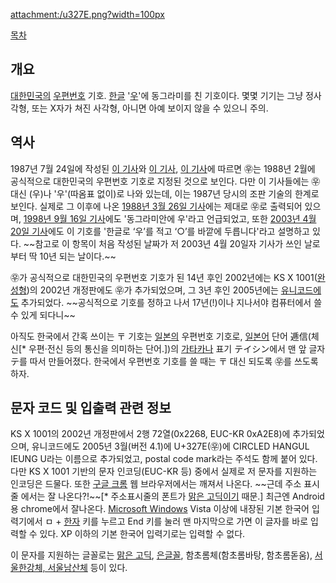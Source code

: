attachment:/u327E.png?width=100px

[[목차]]
== 개요 ==
[[대한민국]]의 [[우편번호]] 기호. [[한글]] '[[우]]'에 동그라미를 친 기호이다. 몇몇 기기는 그냥 정사각형, 또는 X자가 쳐진 사각형, 아니면 아예 보이지 않을 수 있으니 주의.

== 역사 ==
1987년 7월 24일에 작성된 [http://newslibrary.naver.com/viewer/index.nhn?articleId=1987072400329211012&editNo=3&publishDate=1987-07-24&officeId=00032&pageNo=11&printNo=12868&publishType=00020&from=news 이 기사]와 [http://newslibrary.naver.com/viewer/index.nhn?articleId=1987072400099211008&editNo=1&publishDate=1987-07-24&officeId=00009&pageNo=11&printNo=6581&publishType=00020&from=news 이 기사], [http://newslibrary.naver.com/viewer/index.nhn?articleId=1987072400209210005&editNo=2&publishDate=1987-07-24&officeId=00020&pageNo=10&printNo=20248&publishType=00020&from=news 이 기사]에 따르면 ㉾는 1988년 2월에 공식적으로 대한민국의 우편번호 기호로 지정된 것으로 보인다. 다만 이 기사들에는 ㉾ 대신 (우)나 '우'(따옴표 없이)로 나와 있는데, 이는 1987년 당시의 조판 기술의 한계로 보인다.
실제로 그 이후에 나온 [http://newslibrary.naver.com/viewer/index.nhn?articleId=1988032600209212008&editNo=2&publishDate=1988-03-26&officeId=00020&pageNo=12&printNo=20455&publishType=00020&from=news 1988년 3월 26일 기사]에는 제대로 ㉾로 출력되어 있으며, [http://news.naver.com/main/read.nhn?mode=LSD&mid=sec&sid1=105&oid=001&aid=0004319997 1998년 9월 16일 기사]에도 '동그라미안에 우'라고 언급되었고, 또한 [http://news.naver.com/main/read.nhn?mode=LSD&mid=sec&sid1=110&oid=028&aid=0000014320 2003년 4월 20일 기사]에도 이 기호를 '한글로 ‘우’를 적고 ‘○’를 바깥에 두릅니다'라고 설명하고 있다. ~~참고로 이 항목이 처음 작성된 날짜가 저 2003년 4월 20일자 기사가 쓰인 날로부터 딱 10년 되는 날이다.~~

㉾가 공식적으로 대한민국의 우편번호 기호가 된 14년 후인 2002년에는 KS X 1001([[완성형]])의 2002년 개정판에도 ㉾가 추가되었으며, 그 3년 후인 2005년에는 [[유니코드]]에도 추가되었다. ~~공식적으로 기호를 정하고 나서 17년(!)이나 지나서야 컴퓨터에서 쓸 수 있게 되다니~~

아직도 한국에서 간혹 쓰이는 〒 기호는 [[일본]]의 우편번호 기호로, [[일본어]] 단어 逓信(체신[* 우편·전신 등의 통신을 의미하는 단어.])의 [[가타카나]] 표기 テイシン에서 맨 앞 글자 テ를 따서 만들어졌다. 한국에서 우편번호 기호를 쓸 때는 〒 대신 되도록 ㉾를 쓰도록 하자.

== 문자 코드 및 입출력 관련 정보 ==
KS X 1001의 2002년 개정판에서 2행 72열(0x2268, EUC-KR 0xA2E8)에 추가되었으며, 유니코드에도 2005년 3월(버전 4.1)에 U+327E(㉾)에 CIRCLED HANGUL IEUNG U라는 이름으로 추가되었고, postal code mark라는 주석도 함께 붙어 있다. 다만 KS X 1001 기반의 문자 인코딩(EUC-KR 등) 중에서 실제로 저 문자를 지원하는 인코딩은 드물다. 또한 [[구글 크롬]] 웹 브라우저에서는 깨져서 나온다. ~~근데 주소 표시줄 에서는 잘 나온다?!~~[* 주소표시줄의 폰트가 [[맑은 고딕]]이기 때문.]
최근엔 Android용 chrome에서 잘나온다.
[[Microsoft Windows]] Vista 이상에 내장된 기본 한국어 입력기에서 ㅁ + [[한자]] 키를 누르고 End 키를 눌러 맨 마지막으로 가면 이 글자를 바로 입력할 수 있다. XP 이하의 기본 한국어 입력기로는 입력할 수 없다.

이 문자를 지원하는 글꼴로는 [[맑은 고딕]], [[은글꼴]], 함초롬체(함초롬바탕, 함초롬돋움), [[서울서체|서울한강체, 서울남산체]] 등이 있다.
